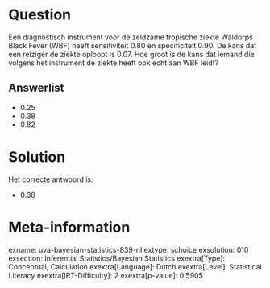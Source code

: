 Question
========

Een diagnostisch instrument voor de zeldzame tropische ziekte Waldorps
Black Fever (WBF) heeft sensitiviteit 0.80 en specificiteit 0.90. De
kans dat een reiziger de ziekte oploopt is 0.07. Hoe groot is de kans
dat iemand die volgens het instrument de ziekte heeft ook echt aan WBF
leidt?

Answerlist
----------

* 0.25
* 0.38
* 0.82

Solution
========

Het correcte antwoord is: 

* 0.38

Meta-information
================
exname: uva-bayesian-statistics-839-nl
extype: schoice
exsolution: 010
exsection: Inferential Statistics/Bayesian Statistics
exextra[Type]: Conceptual, Calculation
exextra[Language]: Dutch
exextra[Level]: Statistical Literacy
exextra[IRT-Difficulty]: 2
exextra[p-value]: 0.5905
